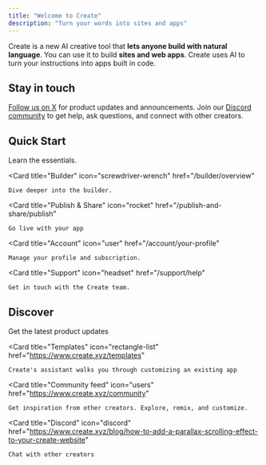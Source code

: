 ```yaml
---
title: "Welcome to Create"
description: "Turn your words into sites and apps"
---
```


Create is a new AI creative tool that **lets anyone build with natural language**. You can use it to build **sites and web apps**. Create uses AI to turn your instructions into apps built in code.

## Stay in touch

[Follow us on X](https://x.com/create_xyz) for product updates and announcements. Join our [Discord community](https://create.xyz/discord) to get help, ask questions, and connect with other creators.

## Quick Start

<CardGroup cols={3}>
  <Card
    title="Quickstart"
    icon="play"
    href="/essentials"
  >
    Learn the essentials.
  </Card>

  <Card
    title="Builder"
    icon="screwdriver-wrench"
    href="/builder/overview"
  >
    Dive deeper into the builder.
  </Card>

  <Card
    title="Publish & Share"
    icon="rocket"
    href="/publish-and-share/publish"
  >
    Go live with your app
  </Card>

  <Card
    title="Account"
    icon="user"
    href="/account/your-profile"
  >
    Manage your profile and subscription.
  </Card>

  <Card
    title="Support"
    icon="headset"
    href="/support/help"
  >
    Get in touch with the Create team.
  </Card>
</CardGroup>

## Discover

<CardGroup cols={2}>
  <Card
    title="X"
    icon="twitter"
    href="https://x.com/create_xyz"
  >
    Get the latest product updates
  </Card>

  <Card
    title="Templates"
    icon="rectangle-list"
    href="https://www.create.xyz/templates"
  >
    Create's assistant walks you through customizing an existing app
  </Card>

  <Card
    title="Community feed"
    icon="users"
    href="https://www.create.xyz/community"
  >
    Get inspiration from other creators. Explore, remix, and customize.
  </Card>

  <Card
    title="Discord"
    icon="discord"
    href="https://www.create.xyz/blog/how-to-add-a-parallax-scrolling-effect-to-your-create-website"
  >
    Chat with other creators
  </Card>
</CardGroup>
